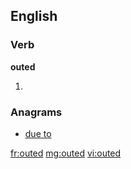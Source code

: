 ==English==

===Verb===
'''outed'''

# {{past of|[[out]]}}

===Anagrams===
* [[due to#English|due to]]

[[fr:outed]]
[[mg:outed]]
[[vi:outed]]